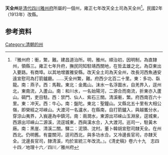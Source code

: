 '''天全州'''是[[清代|清代]][[四川|四川]][[雅州府|雅州府]]所屬的一個州，雍正七年改天全土司為天全州<ref>『雅州府：衝，繁，難。建昌道治所。明，雅州。順治初，因明制，為直隸州，領縣三。雍正七年升府，撫民同知駐靖西關地，在哲孟雄之北，為亞東出入要路。有商埠。以其地增置雅安縣。改天全土司為天全州，改長河西魚通安遠宣慰司為打箭鑪廳。……天全州繁，難。府西少北百二十里。東：多功、臥龍。南：燕子。西：馬鞍。東北：金鳳山。沫水一名浮圖水，自羌界入，逕州北，東南流，入蘆山。南：和川水，一名始陽河，二源合而南流，折東亦入蘆山。碉門，吏目駐。西：禁門、仙人、紫石三關。清溪衝，繁。府西南百六十里。東：冲天。西：牛心。南：盤陀。東北：聖鐘山。又縣北五十里有大相公嶺，即榮經之邛崍山。大渡河一名瀘水，在縣南，自打箭鑪入，與越巂分水，穿涼山夷界，入峩邊為中鎮河。南：兩澗水，東源出邛崍山玉淵泉，逕城東，西源出邛崍山二源溪，流逕城東，西與漢水合，入大渡河。巡司一，駐黃木廠。南：黑崖、清溪二關。驛二：泥頭、沈村。董卜韓胡宣慰司隸天全。在州西北。仍明舊。有靈關河，逕司西北，與多功水合。又冷邊長官司，亦隸天全。沈邊長官司，隸清溪，均於宣統三年改流。』。《清史稿》卷六十九　志四十四／地理十六／四川／雅州府</ref>。民國2年（1913年）改縣。
==参考资料==
{{reflist}}
{{清朝行政區劃小作品}}
[[Category:清朝的州|Category:清朝的州]]